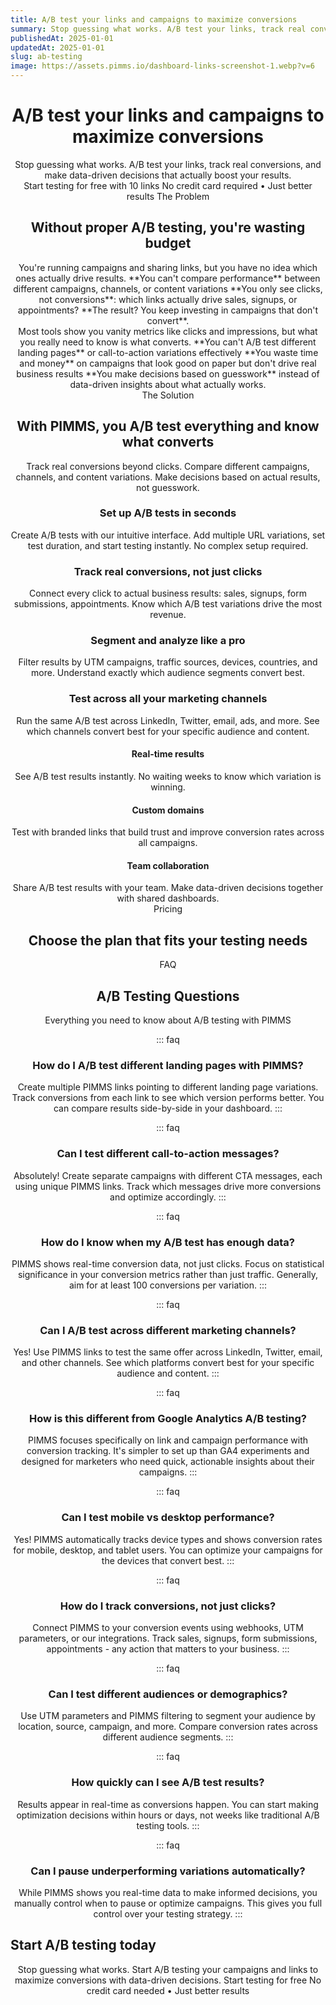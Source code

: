 ```yaml
---
title: A/B test your links and campaigns to maximize conversions
summary: Stop guessing what works. A/B test your links, track real conversions, and make data-driven decisions that actually boost your results.
publishedAt: 2025-01-01
updatedAt: 2025-01-01
slug: ab-testing
image: https://assets.pimms.io/dashboard-links-screenshot-1.webp?v=6
---
```


<Header />

<Slide size="xs">
  <Avatars />
  <Hero>
    <H1>A/B test your links and campaigns to <Primary>maximize conversions</Primary></H1>
    <Summary>Stop guessing what works. A/B test your links, track real conversions, and make data-driven decisions that actually boost your results.</Summary>
  </Hero>
  <Centered>
    <CtaButton><Fast /> Start testing for free<HideOnMobile> with 10 links</HideOnMobile></CtaButton>
    <CtaBottomText>No credit card required • Just better results</CtaBottomText>
  </Centered>
  <ImageSlide />
</Slide>

<Slide variant="secondary" id="problem">
  <Centered>
    <Label variant="problem">The Problem</Label>
    <H2>Without proper A/B testing, you're <Primary>wasting budget</Primary></H2>
  </Centered>
  
  <Section variant="card">
    <TwoColumns ratio="2-1">
      <Column span={3} order="text">
        <WithoutPimms />
        <Text size="lg">
          You're running campaigns and sharing links, but you have no idea which ones actually drive results.
        </Text>
        <List>
          <Item variant="problem">**You can't compare performance** between different campaigns, channels, or content variations</Item>
          <Item variant="problem">**You only see clicks, not conversions**: which links actually drive sales, signups, or appointments?</Item>
          <Item variant="problem">**The result? You keep investing in campaigns that don't convert**.</Item>
        </List>
      </Column>
    </TwoColumns>
  </Section>
  
  <Section variant="card">
    <WithoutPimms />
    <Text size="lg">
      Most tools show you vanity metrics like clicks and impressions, but what you really need to know is what converts.
    </Text>
    <List layout="horizontal">
      <Item variant="problem">**You can't A/B test different landing pages** or call-to-action variations effectively</Item>
      <Item variant="problem">**You waste time and money** on campaigns that look good on paper but don't drive real business results</Item>
      <Item variant="problem">**You make decisions based on guesswork** instead of data-driven insights about what actually works.</Item>
    </List>
  </Section>
</Slide>

<Slide id="top-features">
  <Centered>
    <Label variant="solution">The Solution</Label>
    <H2>With PIMMS, you A/B test everything and <Primary>know what converts</Primary></H2>
    <Text size="lg">Track real conversions beyond clicks. Compare different campaigns, channels, and content variations. Make decisions based on actual results, not guesswork.</Text>
  </Centered>

  <Section>
    <TwoColumns ratio="7-5">
      <Column span={7} order="visual">
        <ABTestingDemo />
      </Column>
      <Column span={5} order="text">
        <H3>Set up A/B tests in seconds</H3>
        <Text>Create A/B tests with our intuitive interface. Add multiple URL variations, set test duration, and start testing instantly. No complex setup required.</Text>
      </Column>
    </TwoColumns>
  </Section>

  <Section>
    <TwoColumns ratio="5-7">
      <Column span={5} order="text">
        <H3>Track real conversions, not just clicks</H3>
        <Text>Connect every click to actual business results: sales, signups, form submissions, appointments. Know which A/B test variations drive the most revenue.</Text>
      </Column>
      <Column span={7} order="visual">
        <AnalyticsDemo showABTesting={true} />
      </Column>
    </TwoColumns>
  </Section>

  <Section>
    <TwoColumns ratio="7-5">
      <Column span={7} order="visual">
        <FilterFeature />
      </Column>
      <Column span={5} order="text">
        <H3>Segment and analyze like a pro</H3>
        <Text>Filter results by UTM campaigns, traffic sources, devices, countries, and more. Understand exactly which audience segments convert best.</Text>
      </Column>
    </TwoColumns>
  </Section>

  <Section>
    <TwoColumns ratio="5-7">
      <Column span={5} order="text">
        <H3>Test across all your marketing channels</H3>
        <Text>Run the same A/B test across LinkedIn, Twitter, email, ads, and more. See which channels convert best for your specific audience and content.</Text>
      </Column>
      <Column span={7} order="visual">
        <Referer showABTesting={true} />
      </Column>
    </TwoColumns>
  </Section>

  <Section variant="card">
    <List layout="horizontal">
      <FeatureCard>
        <IconBox icon="zap" />
        <H4>Real-time results</H4>
        <Text>See A/B test results instantly. No waiting weeks to know which variation is winning.</Text>
      </FeatureCard>
      <FeatureCard>
        <IconBox icon="globe" />
        <H4>Custom domains</H4>
        <Text>Test with branded links that build trust and improve conversion rates across all campaigns.</Text>
      </FeatureCard>
      <FeatureCard>
        <IconBox icon="share" />
        <H4>Team collaboration</H4>
        <Text>Share A/B test results with your team. Make data-driven decisions together with shared dashboards.</Text>
      </FeatureCard>
    </List>
  </Section>
</Slide>

<Slide variant="secondary" id="pricing">
  <Centered>
    <Label variant="none">Pricing</Label>
    <H2>Choose the plan that fits your testing needs</H2>
  </Centered>

  <Section>
    <TwoColumns ratio="1-1-1">
      <Column span={1}>
        <LifetimeOfferFree />
      </Column>
      <Column span={1}>
        <LifetimeOfferPro />
      </Column>
      <Column span={1}>
        <LifetimeOfferProPlus />
      </Column>
    </TwoColumns>
  </Section>
  
  <Section>
    <LifetimeOfferScale />
  </Section>
</Slide>

<Slide variant="secondary" size="sm" spacing="bottom" noPadding>
  <LogosCircle />
</Slide>

<Slide>
  <Centered>
    <Label variant="none">FAQ</Label>
    <H2>A/B Testing Questions</H2>
    <Text size="lg">Everything you need to know about A/B testing with PIMMS</Text>
  </Centered>
  
  <Section>

::: faq
### How do I A/B test different landing pages with PIMMS?
Create multiple PIMMS links pointing to different landing page variations. Track conversions from each link to see which version performs better. You can compare results side-by-side in your dashboard.
:::

::: faq
### Can I test different call-to-action messages?
Absolutely! Create separate campaigns with different CTA messages, each using unique PIMMS links. Track which messages drive more conversions and optimize accordingly.
:::

::: faq
### How do I know when my A/B test has enough data?
PIMMS shows real-time conversion data, not just clicks. Focus on statistical significance in your conversion metrics rather than just traffic. Generally, aim for at least 100 conversions per variation.
:::

::: faq
### Can I A/B test across different marketing channels?
Yes! Use PIMMS links to test the same offer across LinkedIn, Twitter, email, and other channels. See which platforms convert best for your specific audience and content.
:::

::: faq
### How is this different from Google Analytics A/B testing?
PIMMS focuses specifically on link and campaign performance with conversion tracking. It's simpler to set up than GA4 experiments and designed for marketers who need quick, actionable insights about their campaigns.
:::

::: faq
### Can I test mobile vs desktop performance?
Yes! PIMMS automatically tracks device types and shows conversion rates for mobile, desktop, and tablet users. You can optimize your campaigns for the devices that convert best.
:::

::: faq
### How do I track conversions, not just clicks?
Connect PIMMS to your conversion events using webhooks, UTM parameters, or our integrations. Track sales, signups, form submissions, appointments - any action that matters to your business.
:::

::: faq
### Can I test different audiences or demographics?
Use UTM parameters and PIMMS filtering to segment your audience by location, source, campaign, and more. Compare conversion rates across different audience segments.
:::

::: faq
### How quickly can I see A/B test results?
Results appear in real-time as conversions happen. You can start making optimization decisions within hours or days, not weeks like traditional A/B testing tools.
:::

::: faq
### Can I pause underperforming variations automatically?
While PIMMS shows you real-time data to make informed decisions, you manually control when to pause or optimize campaigns. This gives you full control over your testing strategy.
:::

  </Section>
</Slide>

<Slide variant="accent" id="free">
  <Section variant="card">
    <TwoColumns ratio="1-1">
      <Column span={1} order="text">
        <H2 align="left">Start A/B testing today</H2>
        <Text size="lg">Stop guessing what works. Start A/B testing your campaigns and links to maximize conversions with data-driven decisions.</Text>
        <CtaButton><Fast /> Start testing for free</CtaButton>
        <CtaBottomText>No credit card needed • Just better results</CtaBottomText>
      </Column>
      <Column span={1} order="visual">
        <BouncingImages />
      </Column>
    </TwoColumns>
  </Section>
</Slide>

<Footer /> 